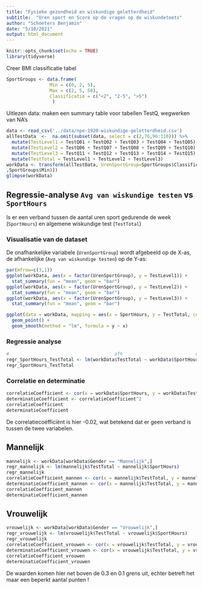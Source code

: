 ```yaml
---
title: "Fysieke gezondheid en wiskundige geletterdheid"
subtitle:  "Uren sport en Score op de vragen op de wiskundetoets"
author: "Schoeters Benjamin"
date: "5/10/2021"
output: html_document
---
```


```r
knitr::opts_chunk$set(echo = TRUE)
library(tidyverse)
```

Creer BMI classificatie tabel
```r
SportGroups <- data.frame(
                Min = c(0, 2, 5),
                Max = c(2, 5, 50),
                Classificatie = c("<2", "2-5", ">5")
                 )
```

Uitlezen data: maken een summary table voor tabellen TestQ, wegwerken van NA's
```r
data <- read_csv('../data/npe-1920-wiskundige-geletterdheid.csv')
allTestData  <-  na.omit(subset(data, select = c(2,76,96:110))) %>%
  mutate(TestLevel1 = TestQ01 + TestQ02 + TestQ03 + TestQ04 + TestQ05) %>%
  mutate(TestLevel2 = TestQ06 + TestQ07 + TestQ08 + TestQ09 + TestQ10) %>%
  mutate(TestLevel3 = TestQ11 + TestQ12 + TestQ13 + TestQ14 + TestQ15) %>%
  mutate(TestTotal = TestLevel1 + TestLevel2 + TestLevel3)
workData <- transform(allTestData, UrenSportGroup=SportGroups$Classificatie[findInterval(SportHours
,SportGroups$Min)])
glimpse(workData)
```


## Regressie-analyse `Avg van wiskundige testen` vs `SportHours`
Is er een verband tussen de aantal uren sport gedurende de week (`SportHours`) en algemene wiskundige test (`TestTotal`)

### Visualisatie van de dataset
De onafhankelijke variabele (`UrenSportGroup`) wordt afgebeeld op de X-as, de afhankelijke (`Avg van wiskundige testen`) op de Y-as:

```r
par(mfrow=c(3,1))
ggplot(workData, aes(x = factor(UrenSportGroup), y = TestLevel1)) + 
  stat_summary(fun = "mean", geom = "bar")
ggplot(workData, aes(x = factor(UrenSportGroup), y = TestLevel2)) + 
  stat_summary(fun = "mean", geom = "bar")
ggplot(workData, aes(x = factor(UrenSportGroup), y = TestLevel3)) + 
  stat_summary(fun = "mean", geom = "bar")
```

```r
ggplot(data = workData, mapping = aes(x = SportHours, y = TestTotal, col = Gender)) +
  geom_point() +
  geom_smooth(method = "lm", formula = y ~ x)
```


### Regressie analyse

```r
#                                       afh                           onafh
regr_SportHours_TestTotal <- lm(workData$TestTotal ~ workData$SportHours)
regr_SportHours_TestTotal
```

### Correlatie en determinatie

```r
correlatieCoefficient <- cor(x = workData$SportHours, y = workData$TestTotal)
determinatieCoefficient <- correlatieCoefficient^2
correlatieCoefficient
determinatieCoefficient
```


De correlatiecoëfficiënt is hier -0.02, wat betekend dat er geen verband is tussen de twee variabelen.


## Mannelijk

```r
mannelijk <- workData[workData$Gender == "Mannelijk",]
regr_mannelijk <- lm(mannelijk$TestTotal ~ mannelijk$SportHours)
regr_mannelijk
correlatieCoefficient_mannen <- cor(x = mannelijk$TestTotal, y = mannelijk$SportHours)
determinatieCoefficient_mannen <- cor(x = mannelijk$TestTotal, y = mannelijk$SportHours)^2
correlatieCoefficient_mannen 
determinatieCoefficient_mannen
```

## Vrouwelijk

```r
vrouwelijk <- workData[workData$Gender == "Vrouwelijk",]
regr_vrouwelijk <- lm(vrouwelijk$TestTotal ~ vrouwelijk$SportHours)
regr_vrouwelijk
correlatieCoefficient_vrouwen <- cor(x = vrouwelijk$TestTotal, y = vrouwelijk$SportHours)
determinatieCoefficient_vrouwen <- cor(x = vrouwelijk$TestTotal, y = vrouwelijk$SportHours)^2
correlatieCoefficient_vrouwen 
determinatieCoefficient_vrouwen
```
De waarden komen hier net boven de 0.3 en 0.1 grens uit, echter betreft het maar een beperkt aantal punten !

